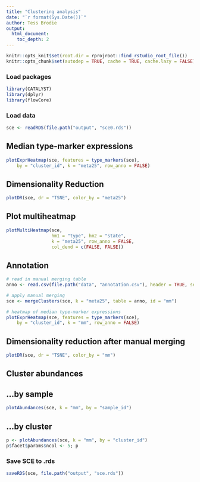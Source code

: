 ---
title: "Clustering analysis"
date: "`r format(Sys.Date())`"
author: Tess Brodie
output: 
  html_document:
    toc_depth: 2
---

```{r setup, include = FALSE}
knitr::opts_knit$set(root.dir = rprojroot::find_rstudio_root_file())
knitr::opts_chunk$set(autodep = TRUE, cache = TRUE, cache.lazy = FALSE)
```

### Load packages

```{r load-libs, message = FALSE, warning = FALSE}
library(CATALYST)
library(dplyr)
library(flowCore)
```

### Load data

```{r load-data}
sce <- readRDS(file.path("output", "sce0.rds"))
```

## Median type-marker expressions

```{r plotExprHeatmap, fig.width = 6, fig.height = 5}
plotExprHeatmap(sce, features = type_markers(sce), 
    by = "cluster_id", k = "meta25", row_anno = FALSE)
```

## Dimensionality Reduction

```{r}
plotDR(sce, dr = "TSNE", color_by = "meta25")
```



## Plot multiheatmap
```{r}
plotMultiHeatmap(sce, 
                 hm1 = "type", hm2 = "state", 
                 k = "meta25", row_anno = FALSE,
                 col_dend = c(FALSE, FALSE))
```


## Annotation

```{r mergeClusters, fig.width = 6, fig.height = 5}
# read in manual merging table
anno <- read.csv(file.path("data", "annotation.csv"), header = TRUE, sep = ";")

# apply manual merging
sce <- mergeClusters(sce, k = "meta25", table = anno, id = "mm")

# heatmap of median type-marker expressions
plotExprHeatmap(sce, features = type_markers(sce), 
    by = "cluster_id", k = "mm", row_anno = FALSE)
```

## Dimensionality reduction after manual merging

```{r}
plotDR(sce, dr = "TSNE", color_by = "mm")
```


## Cluster abundances

## ...by sample

```{r plotAbundances-sample}
plotAbundances(sce, k = "mm", by = "sample_id")
```

## ...by cluster

```{r plotAbundances-cluster, fig.width = 8, fig.height = 5}
p <- plotAbundances(sce, k = "mm", by = "cluster_id")
p$facet$params$ncol <- 5; p
```

### Save SCE to .rds

```{r save-data}
saveRDS(sce, file.path("output", "sce.rds"))
```




